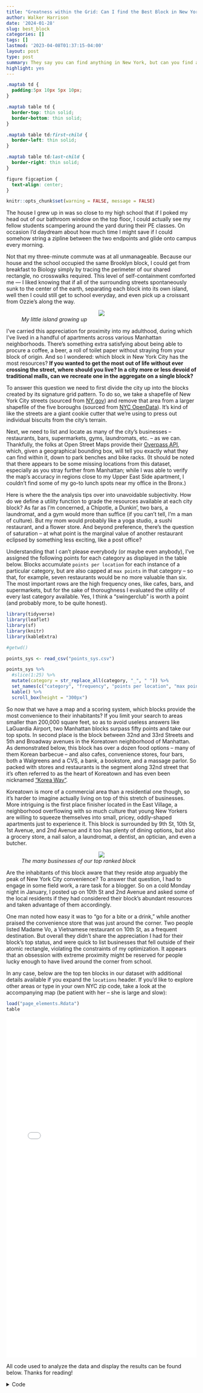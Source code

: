 ---
title: "Greatness within the Grid: Can I find the Best Block in New York City?"
author: Walker Harrison
date: '2024-01-28'
slug: best_block
categories: []
tags: []
lastmod: '2023-04-08T01:37:15-04:00'
layout: post
type: post
summary: They say you can find anything in New York, but can you find anything on a single block without crossing the street?
highlight: yes
---


```{css, echo=FALSE}
.maptab td {
  padding:5px 10px 5px 10px;
}

.maptab table td {
  border-top: thin solid; 
  border-bottom: thin solid;
}

.maptab table td:first-child {
  border-left: thin solid;
}

.maptab table td:last-child {
  border-right: thin solid;
}

figure figcaption {
  text-align: center;
}
```

```{r setup, include=FALSE}
knitr::opts_chunk$set(warning = FALSE, message = FALSE)
```

The house I grew up in was so close to my high school that if I poked my head out of our bathroom window on the top floor, I could actually see my fellow students scampering around the yard during their PE classes. On occasion I'd daydream about how much time I might save if I could somehow string a zipline between the two endpoints and glide onto campus every morning.

Not that my three-minute commute was at all unmanageable. Because our house and the school occupied the same Brooklyn block, I could get from breakfast to Biology simply by tracing the perimeter of our shared rectangle, no crosswalks required. This level of self-containment comforted me — I liked knowing that if all of the surrounding streets spontaneously sunk to the center of the earth, separating each block into its own island, well then I could still get to school everyday, and even pick up a croissant from Ozzie’s along the way.

<figure>
<center><img src="/img/myblock.jpeg"/></center>
<figcaption><i>My little island growing up</i></figcaption>
</figure>


I’ve carried this appreciation for proximity into my adulthood, during which I’ve lived in a handful of apartments across various Manhattan neighborhoods. There’s something extra satisfying about being able to procure a coffee, a beer, a roll of toilet paper without straying from your block of origin. And so I wondered: which block in New York City has the most resources? **If you wanted to get the most out of life without ever crossing the street, where should you live? In a city more or less devoid of traditional malls, can we recreate one in the aggregate on a single block?**

To answer this question we need to first divide the city up into the blocks created by its signature grid pattern. To do so, we take a shapefile of New York City streets (sourced from [NY.gov](https://data.gis.ny.gov/){target="_blank"}) and remove that area from a larger shapefile of the five boroughs (sourced from [NYC OpenData](https://data.cityofnewyork.us/City-Government/Borough-Boundaries/tqmj-j8zm){target="_blank"}). It's kind of like the streets are a giant cookie cutter that we're using to press out individual biscuits from the city's terrain. 

Next, we need to list and locate as many of the city's businesses -- restaurants, bars, supermarkets, gyms, laundromats, etc. -- as we can. Thankfully, the folks at Open Street Maps provide their [Overpass API](https://wiki.openstreetmap.org/wiki/Overpass_API){target="_blank"}, which, given a geographical bounding box, will tell you exactly what they can find within it, down to park benches and bike racks. (It should be noted that there appears to be some missing locations from this dataset, especially as you stray further from Manhattan; while I was able to verify the map's accuracy in regions close to my Upper East Side apartment, I couldn't find some of my go-to lunch spots near my office in the Bronx.)

Here is where the the analysis tips over into unavoidable subjectivity. How do we define a utility function to grade the resources available at each city block? As far as I'm concerned, a Chipotle, a Dunkin', two bars, a laundromat, and a gym would more than suffice (if you can't tell, I'm a man of culture). But my mom would probably like a yoga studio, a sushi restaurant, and a flower store. And beyond preference, there's the question of saturation -- at what point is the marginal value of another restaurant eclipsed by something less exciting, like a post office?

Understanding that I can't please everybody (or maybe even anybody), I've assigned the following points for each category as displayed in the table below. Blocks accumulate `points per location` for each instance of a particular category, but are also capped at `max points` in that category -- so that, for example, seven restaurants would be no more valuable than six. The most important rows are the high frequency ones, like cafes, bars, and supermarkets, but for the sake of thoroughness I evaluated the utility of every last category available. Yes, I think a "swingerclub" is worth a point (and probably more, to be quite honest).

```{r, echo = FALSE}
library(tidyverse)
library(leaflet)
library(sf)
library(knitr)
library(kableExtra)

#getwd()

points_sys <- read_csv("points_sys.csv")

points_sys %>%
  #slice(1:25) %>%
  mutate(category = str_replace_all(category, "_", " ")) %>%
  set_names(c("category", "frequency", "points per location", "max points")) %>%
  kable() %>%
  scroll_box(height = "300px")

```

So now that we have a map and a scoring system, which blocks provide the most convenience to their inhabitants? If you limit your search to areas smaller than 200,000 square feet, so as to avoid useless answers like LaGuardia Airport, two Manhattan blocks surpass fifty points and take our top spots. In second place is the block between 32nd and 33rd Streets and 5th and Broadway avenues in the Koreatown neighborhood of Manhattan. As demonstrated below, this block has over a dozen food options -- many of them Korean barbecue -- and also cafes, convenience stores, four bars, both a Walgreens and a CVS, a bank, a bookstore, and a massage parlor. So packed with stores and restaurants is the segment along 32nd street that it's often referred to as the heart of Koreatown and has even been nicknamed ["Korea Way"](https://en.wikipedia.org/wiki/Koreatown,_Manhattan#Korea_Way){target="_blank"}.

Koreatown is more of a commercial area than a residential one though, so it's harder to imagine actually living on top of this stretch of businesses. More intriguing is the first place finisher located in the East Village, a neighborhood overflowing with so much culture that young New Yorkers are willing to squeeze themselves into small, pricey, oddly-shaped apartments just to experience it. This block is  surrounded by 9th St, 10th St, 1st Avenue, and 2nd Avenue and it too has plenty of dining options, but also a grocery store, a nail salon, a laundromat, a dentist, an optician, and even a butcher.

<figure>
<center><img src="/img/bestblock.PNG"/></center>
<figcaption><i>The many businesses of our top ranked block</i></figcaption>
</figure>

Are the inhabitants of this block aware that they reside atop arguably the peak of New York City convenience? To answer that question, I had to engage in some field work, a rare task for a blogger. So on a cold Monday night in January, I posted up on 10th St and 2nd Avenue and asked some of the local residents if they had considered their block's abundant resources and taken advantage of them accordingly.

One man noted how easy it was to "go for a bite or a drink," while another praised the convenience store that was just around the corner. Two people listed Madame Vo, a Vietnamese restaurant on 10th St, as a frequent destination. But overall they didn't share the appreciation I had for their block's top status, and were quick to list businesses that fell outside of their atomic rectangle, violating the constraints of my optimization. It appears that an obsession with extreme proximity might be reserved for people lucky enough to have lived around the corner from school. 

In any case, below are the top ten blocks in our dataset with additional details available if you expand the `locations` header. If you'd like to explore other areas or type in your own NYC zip code, take a look at the accompanying map (be patient with her -- she is large and slow):

```{r, echo = FALSE}
load("page_elements.Rdata")
table
```

<iframe src="/html/map.html" frameBorder = "0" width = "100%" height = "900px" data-external = "1"></iframe> 

All code used to analyze the data and display the results can be found below. Thanks for reading!

<details>
<summary>Code</summary>
```{r, eval = FALSE}
library(tidyverse)
library(patchwork)
library(sf)
library(osmdata)
library(leaflet)
library(leaflet.extras)
library(htmltools)
library(knitr)
library(kableExtra)

options(dplyr.summarise.inform = FALSE)
expand.grid.df <- function(...) Reduce(function(...) merge(..., by=NULL), list(...))

coord_sys <- 4326

# shape files
boros <- read_sf("Borough Boundaries")
streets <- read_sf("SimplifiedStreets.shp")
zips <- read_sf("ZIP_CODE_040114") 
zips <- zips %>% st_transform(coord_sys) %>% select(geometry, zip = ZIPCODE) 

# location grading system
points_sys <- read_csv("points_sys.csv")
points_sys <- points_sys %>% mutate(category = str_replace_all(category, "_", " "))

boro_names <- c("New York", "Bronx", "Queens", "Kings")

# take out SI (too suburban), and only take largest land mass of remaining four
boros <- boros %>%
  filter(boro_name != "Staten Island") %>%
  st_cast("POLYGON") %>%
  mutate(area = st_area(.)) %>%
  arrange(desc(area)) %>%
  group_by(boro_name) %>%
  slice(1) %>%
  select(geometry, borough = boro_name)

# we only want NYC streets
streets_nyc <- streets %>% 
  filter(LeftCounty %in% boro_names | RightCount %in% boro_names) %>%
  select(Label, geometry) %>%
  arrange(str_detect(Label, "Ave"))

# share a coordinate system so we can compare/intersect them
boros <- st_transform(boros, st_crs(streets))

# grids are what remains after we remove the (buffed) streets
grids_nyc <- st_difference(
  boros, 
  streets_nyc %>% st_buffer(10) %>% st_union()
) %>%
  st_cast("POLYGON") %>%
  mutate(area = round(st_area(.))) %>%
  # area restrictions should limit us to true blocks
  mutate(grid_idx = row_number()) %>%
  # add the street intersections for identification purposes
  {.$streets <- (.) %>%
    st_intersects(streets_nyc %>% 
                    st_buffer(10 + 1)) %>%
    # paste together the indexed labels
    map(~streets_nyc$Label[.x])
  .
  } %>%
  st_transform(crs = st_crs(coord_sys))



# bounding box for NYC
nyc_bb <- c(-74.2588430, 40.4765780, -73.7002330, 40.9176300)

# places recognized by OSM
all_points <- opq(bbox = nyc_bb, nodes_only = TRUE, timeout = 60*60)

# get every location that falls into any of amenity, shop, leisure
amenity_points <- all_points %>%
  add_osm_feature("amenity", available_tags("amenity")) %>%
  osmdata_sf()

shop_points <- all_points %>%
  add_osm_feature("shop", available_tags("shop")) %>%
  osmdata_sf()

leisure_points <- all_points %>%
  add_osm_feature("leisure", available_tags("leisure")) %>%
  osmdata_sf()

combo_points <- bind_rows(
  leisure_points$osm_points,
  shop_points$osm_points,
  amenity_points$osm_points
) %>%
  select(name, amenity, leisure, shop, geometry) %>%
  filter(!is.na(name)) %>%
  distinct() %>%
  transmute(name, category = coalesce(amenity, leisure, shop)) %>%
  # combine some very similar categories
  mutate(category = case_when(
    category == "pub" ~ "bar",
    category == "chemist" ~ "pharmacy",
    category == "pastry" ~ "bakery",
    TRUE ~ category
  ))

# intersections between grid squares and points
grid_point_ix <- grids_nyc %>% 
  # get coordinates of overlap
  st_intersects(combo_points) %>%
  # cross join each grid to its overlapping points
  imap_dfr(~{
    
    grids_nyc[.y, ] %>% 
      rename(geometry_grid = geometry) %>%
      as.data.frame() %>%
      expand.grid.df(combo_points %>%
                       slice(.x) %>% 
                       rename(geometry_pt = geometry) %>%
                       as.data.frame()
      )
  }
  )

save(grids_nyc, grid_point_ix, file = "grid_items.Rdata")
load("grid_items.Rdata")



# giant pipe chain that formats blocks for mapping
g <- grid_point_ix %>%
  group_by(grid_idx, category) %>%
  # total points and list by grid and category
  summarize(n = n(), locs = list(name)) %>%
  mutate(category = str_replace_all(category, "_", " ")) %>%
  inner_join(points_sys %>% select(-n), by = "category") %>%
  mutate(points = pmin(max, n*per)) %>%
  group_by(grid_idx) %>%
  # total points and distinct categories by grid
  mutate(total_points = sum(points), distinct_cat = n_distinct(category)) %>%
  mutate(category = factor(category, levels = points_sys$category)) %>%
  arrange(grid_idx, category) %>%
  group_by(grid_idx, category) %>%
  # gluing together html labels
  mutate(cell1 = paste0(category, " (", n, "): "),
         cell2 = paste0(unlist(locs), collapse = ", "),
         both_cells = paste0("<td><nobr>", cell1, "</nobr></td>", "<td>", cell2, "</td>"),
         full_row = paste0("<tr>", both_cells, "</tr>")) %>%
  group_by(grid_idx, total_points, distinct_cat) %>%
  # collapsing into html table for each grid
  summarize(full_table = paste0("<table>", paste0(full_row, collapse = ""), "</table>")) %>%
  ungroup() %>%
  left_join(grids_nyc, ., by = c("grid_idx")) %>%
  mutate(total_points = coalesce(total_points, 0),
         distinct_cat = coalesce(distinct_cat, 0),
         full_table = coalesce(full_table, "")) %>%
  # various ranks
  mutate(percentile = ntile(total_points, 100),
         rank = rank(-total_points, ties.method = "min"),
         max_rank = max(rank)) %>%
  group_by(grid_idx) %>%
  # convert area to sq ft for text
  mutate(area_text = formattable::comma(as.numeric(area)*10.764, digits = 0)) %>%
  # final html blob
  mutate(summary = paste0(
    "<b>Block #", grid_idx, " in ", borough, " (", area_text, " sq ft)</b><br>",
    "Enclosed by ", paste0(head(unlist(streets), 6), collapse = ", "), "<br><br>",
    distinct_cat, " location types, ", total_points, " total points (", toOrdinal::toOrdinal(rank), " out of ", max_rank, ")<br><br>")) %>%
  mutate(popup = paste0(summary, full_table)) %>%
  arrange(desc(total_points)) %>%
  # best binning for colors
  group_by(five_plus = total_points >= 5) %>%
  mutate(points_bin = ifelse(!five_plus, 
                             as.numeric(total_points > 0), 
                             ntile(total_points, 13) + 1)) %>%
  ungroup()

colfunc <- colorRampPalette(c("gray",
                              "darkolivegreen4",
                              "lawngreen",
                              "yellow",
                              "orange",
                              "firebrick1",
                              "darkred"))

factpal <- colorFactor(colfunc(15), sort(unique(g$points_bin)))

block_map <- leaflet() %>% 
  addProviderTiles(providers$Stadia.StamenTonerLite) %>% 
  addCircles(data = grid_point_ix %>% 
               filter(grid_idx == 15883) %>%
               slice(-22) %>% # chase dupe
               st_set_geometry("geometry_pt"),
             label = ~name, radius = 1,
             labelOptions = labelOptions(noHide = TRUE, textOnly = TRUE, offset = c(-6, 0),
                                         direction = "left",
                                         textsize = "15px"))

big_map <- leaflet() %>% 
  addProviderTiles(providers$Stadia.StamenTonerLite) %>% 
  # zip data for search function
  addPolygons(data = zips,
              label = ~zip, group = "hidden",
              stroke = 0, fillOpacity = 0,
              labelOptions = labelOptions(opacity = 0)) %>%
  # primary block data
  addPolygons(data = g[, ],
              popup = ~popup,
              color = ~factpal(points_bin),
              stroke = FALSE,
              fillOpacity = 0.7,
              popupOptions = popupOptions(minWidth = 500)) %>%
  # center at NYC
  setView(lng = -73.95, lat = 40.75, zoom = 13) %>%
  # settings for the zip search functionality
  addSearchFeatures(targetGroups  = 'hidden',
                    options = searchFeaturesOptions(
                      textPlaceholder = 'Search by ZIP',
                      zoom = 15,
                      collapsed = FALSE)
  ) %>%
  addResetMapButton()

htmlwidgets::saveWidget(big_map, file = "map.html")

table <- g %>%
  # only want real blocks no huge lots
  filter(as.numeric(area)*10.764 < 2e5) %>% 
  head(10) %>% 
  st_set_geometry(NULL) %>%
  # can't remember why double quotes don't work
  mutate(full_table = str_replace_all(full_table, '"', "'")) %>%
  select(borough, streets, points = total_points, full_table) %>%
  rowwise() %>%
  mutate(streets = paste0(unlist(streets), collapse = ", ")) %>%
  ungroup() %>%
  # details element allows for accordion reveal
  mutate(points = paste0(points, "<details><summary>locations</summary>", full_table, "</details>")) %>%
  select(-full_table) %>%
  kbl(escape = FALSE) %>%
  kable_styling()

save(table, big_map, file = "page_elements.Rdata") 
```

</details>

